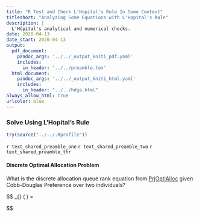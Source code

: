 ```yaml
---
title: "R Test and Check L'Hopital's Rule In Some Context"
titleshort: "Analyzing Some Equations with L'Hopital's Rule"
description: |
  L'Hôpital's analytical and numerical checks. 
date: 2020-04-13
date_start: 2020-04-13
output:
  pdf_document:
    pandoc_args: '../../_output_kniti_pdf.yaml'
    includes:
      in_header: '../../preamble.tex'
  html_document:
    pandoc_args: '../../_output_kniti_html.yaml'
    includes:
      in_header: "../../hdga.html"
always_allow_html: true
urlcolor: blue
---
```


### Solve Using L'Hopital's Rule

```r
try(source("../../.Rprofile"))
```

`r text_shared_preamble_one`
`r text_shared_preamble_two`
`r text_shared_preamble_thr`


#### Discrete Optimal Allocation Problem

What is the discrete allocation queue rank equation from [PrjOptiAlloc](https://fanwangecon.github.io/PrjOptiAlloc/) given Cobb-Douglas Preference over two individuals?

$$
  \lim_{\lambda \rightarrow 0}
  \left(
      \sigma
    \cdot
      \frac{
            \left( A + \alpha \right)^{\lambda}
            -
            \left( A \right)^{\lambda}
            }{
            \left( B + \beta \right)^{\lambda}
            -
            \left( B \right)^{\lambda}
            }
    \right)
  = 
  
$$
